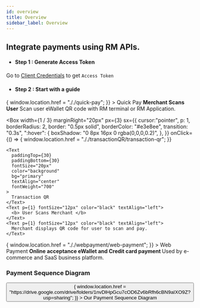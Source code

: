 ```yaml
---
id: overview
title: Overview
sidebar_label: Overview
---
```



## Integrate payments using RM APIs.

- #### Step 1 : Generate Access Token

Go to [Client Credentials](../quickstart/accesstoken/client-credentials) to get `Access Token`

- #### Step 2 : Start with a guide

<Flex width="100%" >
  <Box
    width={1 / 3}
    marginRight="20px"
    px={3}
    sx={{
      cursor:"pointer",
      p: 1,
      borderRadius: 2,
      border: "0.5px solid",
      borderColor: "#e3e8ee",
      transition: "0.3s",
      ":hover": {
        boxShadow: "0 8px 16px 0 rgba(0,0,0,0.2)", 
      },
    }}
    onClick={() => {
      window.location.href = "././quick-pay";
    }}
  >
    <Text
      paddingTop={30}
      paddingBottom={30}
      fontSize="20px"
      color="background"
      bg="primary"
      textAlign="center"
      fontWeight="700"
    >
      Quick Pay
    </Text>
    <Text p={1} fontSize="12px" color="black" textAlign="left">
      <b> Merchant Scans User</b>
    </Text>
    <Text p={1} fontSize="12px" color="black" textAlign="left">
      Scan user eWallet QR code with RM terminal or RM Application.
    </Text>
  </Box>

  <Box
    width={1 / 3}
    marginRight="20px"
    px={3}
    sx={{
      cursor:"pointer",
      p: 1,
      borderRadius: 2,
      border: "0.5px solid",
      borderColor: "#e3e8ee",
      transition: "0.3s",
      ":hover": {
        boxShadow: "0 8px 16px 0 rgba(0,0,0,0.2)", 
      },
    }}
      onClick={() => {
      window.location.href = "././transactionQR/transaction-qr";
    }}
  >
    <Text
      paddingTop={30}
      paddingBottom={30}
      fontSize="20px"
      color="background"
      bg="primary"
      textAlign="center"
      fontWeight="700"
    >
      Transaction QR
    </Text>
    <Text p={1} fontSize="12px" color="black" textAlign="left">
      <b> User Scans Merchant </b>
    </Text>
    <Text p={1} fontSize="12px" color="black" textAlign="left">
      Merchant displays QR code for user to scan and pay.
    </Text>
  </Box>
  <Box
    width={1 / 3}
    px={3}
    sx={{
      cursor:"pointer",
      p: 1,
      borderRadius: 2,
      border: "0.5px solid",
      borderColor: "#e3e8ee",
      transition: "0.3s",
      ":hover": {
        boxShadow: "0 8px 16px 0 rgba(0,0,0,0.2)", 
      },
    }}
      onClick={() => {
      window.location.href = "././webpayment/web-payment";
    }}
  >
    <Text
      paddingTop={30}
      paddingBottom={30}
      fontSize="20px"
      color="background"
      bg="primary"
      textAlign="center"
      fontWeight="700"
    >
      Web Payment
    </Text>
    <Text p={1} fontSize="12px" color="black" textAlign="left">
      <b> Online acceptance eWallet and Credit card payment </b>
    </Text>
    <Text p={1} fontSize="12px" color="black" textAlign="left">
      Used by e-commerce and SaaS business platform.
    </Text>
  </Box>
</Flex>

### Payment Sequence Diagram

<Flex justifyContent="center">
  <Button
    width="100%"
    sx={{
      ":hover": {
        backgroundColor: "blue",
      },
      backgroundColor: "#528ef7",
      borderRadius: 15,
    }}
    onClick={() => {
      window.location.href =
        "https://drive.google.com/drive/folders/1nvDlHpGcu7cOD6Zv6bRfh6cBN9aIXO9Z?usp=sharing";
    }}
  >
    Our Payment Sequence Diagram
  </Button>
</Flex>

<!--
For Merchant that using RM API to intergrate their E-Commerce platform :-

Web Payment
Mobile Payment
Mobile Browser

For Merchant that using Shop / Cafe :-

Transaction QR

- Redirect URL (URL to redirect after payment is made)
- Notify URL (This is a notify URL or callback URL to inform server on transaction status after payment made.)

QuickPay

Intergrate for Vending Machine :-

Transaction QR

Intergrate Supermarket

QuickPay
( To make payments with Quick Pay. Merchant to scan user's wallet.

- Scope: manage_payment
- Authentication: Access token obtained from Generate Access Token into Authorization header value as Bearer [access_token].
- If merchant has not entered Webhook URL and/or Client Public Key in Merchant Portal, system will throw error as below: ) -->

